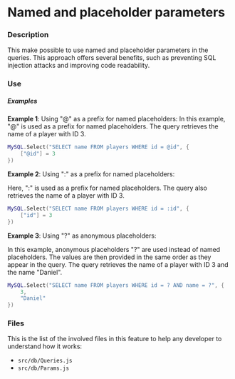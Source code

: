 # Named and placeholder parameters
### Description
This make possible to use named and placeholder parameters in the queries.
This approach offers several benefits, such as preventing SQL injection attacks and improving code readability.

### Use

##### Examples
**Example 1**: Using "@" as a prefix for named placeholders:
In this example, "@" is used as a prefix for named placeholders. The query retrieves the name of a player with ID 3.
```lua showLineNumbers
MySQL.Select("SELECT name FROM players WHERE id = @id", {
    ["@id"] = 3
})
```
**Example 2**: Using ":" as a prefix for named placeholders:

Here, ":" is used as a prefix for named placeholders. The query also retrieves the name of a player with ID 3.
```lua showLineNumbers
MySQL.Select("SELECT name FROM players WHERE id = :id", {
    ["id"] = 3
})
```
**Example 3**: Using "?" as anonymous placeholders:

In this example, anonymous placeholders "?" are used instead of named placeholders. The values are then provided in the same order as they appear in the query. The query retrieves the name of a player with ID 3 and the name "Daniel".
```lua showLineNumbers
MySQL.Select("SELECT name FROM players WHERE id = ? AND name = ?", {
    3,
    "Daniel"
})
```

### Files
This is the list of the involved files in this feature to help any developer to understand how it works:
- ```src/db/Queries.js```
- ```src/db/Params.js```